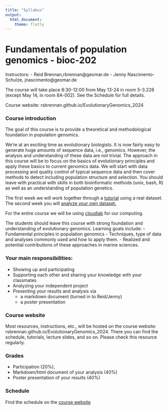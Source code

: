 ```yaml
---
title: "Syllabus"
output:
  html_document:
    theme: flatly
---
```

  
# Fundamentals of population genomics - bioc-202
  
Instructors: 
  - Reid Brennan,rbrennan@geomar.de
  - Jenny Nascimento-Schulze, jnascimento@geomar.de

The course will take place 8:30-12:00 from May 13-24 in room 5-3.228 (except May 14, in room 8A-002). See the Schedule for full details.

Course website: rsbrennan.github.io/EvolutionaryGenomics_2024

### Course introduction
The goal of this course is to provide a theoretical and methodological foundation in population genomics. 

We’re at an exciting time as evolutionary biologists. It is now fairly easy to generate huge amounts of sequence data, i.e., genomics. However, the analysis and understanding of these data are not trivial. The approach in this course will be to focus on the basics of evolutionary principles and apply these basics to current genomics data. We will start with data processing and quality control of typical sequence data and then cover methods to detect including population structure and selection. You should leave with practical with skills in both bioinformatic methods (unix, bash, R) as well as an understanding of population genetics.

The first week we will work together through a [tutorial](https://rsbrennan.github.io/EvolutionaryGenomics_2024/tutorials.html) using a real dataset. The second week you will [analyze your own dataset.](https://rsbrennan.github.io/EvolutionaryGenomics_2024/project_overview.html)

For the entire course we will be using [cloudlab](https://cloudlab.rz.uni-kiel.de/) for our computing.

The students should leave this course with strong foundation and understanding of evolutionary genomics. Learning goals include:
- Fundamental principles in population genomics
- Techniques, type of data and analyses commonly used and how to apply them.
- Realized and potential contributions of these approaches in marine sciences. 

### Your main responsibilities:
- Showing up and participating
- Supporting each other and sharing your knowledge with your classmates
- Analyzing your independent project
- Presenting your results and analysis via 
  - a markdown document (turned in to Reid/Jenny)
  - a poster presentation

### Course website
Most resources, instructions, etc., will be hosted on the course website: rsbrennan.github.io/EvolutionaryGenomics_2024. There you can find the schedule, tutorials, lecture slides, and so on. Please check this resource regularly. 

### Grades
- Participation (20%), 
- Markdown/html document of your analysis (40%)
- Poster presentation of your results (40%)

### Schedule
Find the schedule on the [course website](https://rsbrennan.github.io/EvolutionaryGenomics_2024/schedule.html)
